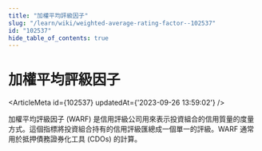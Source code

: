 ```yaml
---
title: "加權平均評級因子"
slug: "/learn/wiki/weighted-average-rating-factor--102537"
id: "102537"
hide_table_of_contents: true
---
```



# 加權平均評級因子

<ArticleMeta id={102537} updatedAt={'2023-09-26 13:59:02'} />
<div className='border-solid border-b border-t-0 my-4 border-[var(--ifm-color-gray-300)]' />

加權平均評級因子 (WARF) 是信用評級公司用來表示投資組合的信用質量的度量方式。這個指標將投資組合持有的信用評級匯總成一個單一的評級。WARF 通常用於抵押債務證券化工具 (CDOs) 的計算。
